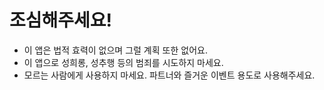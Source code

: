 # 조심해주세요!

- 이 앱은 법적 효력이 없으며 그럴 계획 또한 없어요.
- 이 앱으로 성희롱, 성추행 등의 범죄를 시도하지 마세요.  
- 모르는 사람에게 사용하지 마세요. 파트너와 즐거운 이벤트 용도로 사용해주세요.
